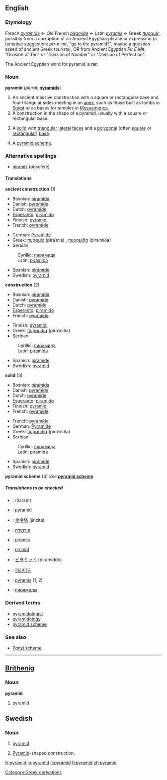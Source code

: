{{wikipedia}}
==English==

===Etymology===
{{rfc}}
French ''[[pyramide]]'' ← Old French ''[[piramide]]'' ← Latin ''[[pyramis]]'' ← Greek ''[[πυραμίς]]'', possibly from a corruption of an Ancient Egyptian phrase or expression (a tentative suggestion: ''pri-n-mr'', "go to the pyramid?", maybe a question asked of ancient Greek tourists), OR from Ancient Egyptian ''Pir E Mit'', "Division of Ten" or "Division of Number" or "Division of Perfection".

The Ancient Egyptian word for pyramid is '''mr'''.

===Noun===
'''pyramid''' (''plural:'' '''[[pyramids]]''')
#An ancient massive construction with a square or rectangular base and four triangular sides meeting in an [[apex]], such as those built as tombs in [[Egypt]] or as bases for temples in [[Mesoamerica]].
#A construction in the shape of a pyramid, usually with a square or rectangular base.
#{{geometry}} A [[solid]] with [[triangular]] [[lateral]] [[face]]s and a [[polygonal]] (often [[square]] or [[rectangular]]) [[base]].
#A [[pyramid scheme]].
{{seeCites}}

===Alternative spellings===
*[[piramis]] (''obsolete'')

====Translations====
'''ancient construction''' (1)
{{top}}
*Bosnian: [[piramida]] {{f}}
*Danish: [[pyramide]] {{c}}
*Dutch: [[pyramide]] {{f}}
*[[Esperanto]]: [[piramido]]
*Finnish: [[pyramidi]]
*French: [[pyramide]] {{f}}
{{mid}}
*German: [[Pyramide]]
*Greek: [[πυραμίς]] (piraˈmis) {{f}}, [[πυραμίδα]] (piraˈmiða) {{f}}
*Serbian
:Cyrillic: [[пирамида]] {{f}}
:Latin: [[piramida]] {{f}}
*Spanish: [[pirámide]]
*Swedish: [[#Swedish|pyramid]] {{c}}
{{bottom}}

'''construction''' (2)
{{top}}
*Bosnian: [[piramida]] {{f}}
*Danish: [[pyramide]] {{c}}
*Dutch: [[pyramide]] {{f}}
*[[Esperanto]]: [[piramido]]
*French: [[pyramide]] {{f}}
{{mid}}
*Finnish: [[pyramidi]]
*Greek: [[πυραμίδα]] (piraˈmiða) {{f}}
*Serbian
:Cyrillic: [[пирамида]] {{f}}
:Latin: [[piramida]] {{f}}
*Spanish: [[pirámide]]
*Swedish: [[#Swedish|pyramid]] {{c}}
{{bottom}}

'''solid''' (3)
{{top}}
*Bosnian: [[piramida]] {{f}}
*Danish: [[pyramide]] {{c}}
*Dutch: [[pyramide]] {{f}}
*[[Esperanto]]: [[piramido]]
*Finnish: [[pyramidi]]
*French: [[pyramide]] {{f}}
{{mid}}
*French: [[pyramide]] {{f}}
*German: [[Pyramide]]
*Greek: [[πυραμίδα]] (piraˈmiða) {{f}}
*Serbian
:Cyrillic: [[пирамида]] {{f}}
:Latin: [[piramida]] {{f}}
*Spanish: [[pirámide]]
*Swedish: [[pyramid#Swedish|pyramid]] {{c}}
{{bottom}}

'''pyramid scheme''' (4)
''See'' '''[[pyramid scheme]]'''

=====Translations to be checked=====
<!--Remove this section once all of the translations below have been moved into the tables above.-->
{{checktrans}}
*{{ttbc|Arabic}}: {{ARchar|[[هرم]]}} (haram)
*{{ttbc|Brithenig}}: pyramid {{f}}
*{{ttbc|Chinese}}: [[金字塔]] (jinzita)
*{{ttbc|Hebrew}}: [[פירמידה]] {{f}}
*{{ttbc|Hungarian}}: [[piramis]]
*{{ttbc|Irish}}: [[pirimid]]
*{{ttbc|Japanese}}: [[ピラミッド]] (piramiddo)
*{{ttbc|Korean}}: [[피라미드]]
*{{ttbc|Latin}}: [[pyramis]] {{f}} (1, 2)
*{{ttbc|Russian}}: [[пирамиды]]

===Derived terms===
*[[pyramidologist]]
*[[pyramidology]]
*[[pyramid scheme]]

===See also===
*[[Ponzi scheme]]

----

==[[Brithenig]]==

===Noun===
'''pyramid'''
#pyramid<!--in which sense(s)?-->

[[Category:Greek derivations]]

==Swedish==
===Noun===
{{sv-noun-reg-r-c|2=pyramide}}

#{{sv-geometry}} [[#English|pyramid]]
#[[Pyramid]]-shaped construction.



[[fr:pyramid]]
[[io:pyramid]]
[[it:pyramid]]
[[fi:pyramid]]
[[zh:pyramid]]